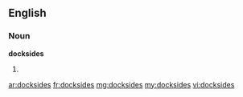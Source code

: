 ==English==

===Noun===
'''docksides'''

# {{plural of|dockside}}

[[ar:docksides]]
[[fr:docksides]]
[[mg:docksides]]
[[my:docksides]]
[[vi:docksides]]